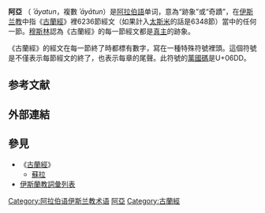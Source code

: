 {{unreferenced|time=2017-08-05T10:08:09+00:00}}
{{伊斯蘭教}}

'''阿亞''' （{{rtl-lang|ar|آية}} ''ʾāyatun''，複數 {{rtl-lang|ar|آيات}} ''ʾāyātun''）是[[阿拉伯語|阿拉伯語]]单词，意為“跡象”或“奇蹟”，在[[伊斯兰教|伊斯兰教]]中指《[[古蘭經|古蘭經]]》裡6236節經文（如果計入[[太斯米|太斯米]]的話是6348節）當中的任何一節。[[穆斯林|穆斯林]]認為《古蘭經》的每一節經文都是[[真主|真主]]的跡象。 

《古蘭經》的經文在每一節終了時都標有數字，寫在一種特殊符號裡頭。這個符號是不僅表示每節經文的終了，也表示每章的尾聲。此符號的[[萬國碼|萬國碼]]是U+06DD。

== 参考文献 ==
{{Reflist}}

== 外部連結 ==

== 參見 ==
{{Portal box|伊斯兰教|书籍}}
* 《[[古蘭經|古蘭經]]》
** [[蘇拉|蘇拉]]
* [[伊斯蘭教詞彙列表|伊斯蘭教詞彙列表]]

[[Category:阿拉伯语伊斯兰教术语|Category:阿拉伯语伊斯兰教术语]]
[[Category:阿亞|]]
[[Category:古蘭經|Category:古蘭經]]

{{Islam-stub}}